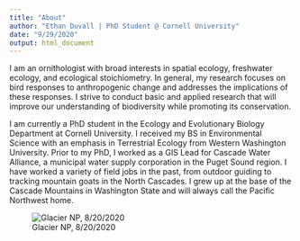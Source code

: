 ```yaml
---
title: "About"
author: "Ethan Duvall | PhD Student @ Cornell University"
date: "9/29/2020"
output: html_document
---
```


I am an ornithologist with broad interests in spatial ecology, freshwater ecology, and ecological stoichiometry. In general, my research focuses on bird responses to anthropogenic change and addresses the implications of these responses. I strive to conduct basic and applied research that will improve our understanding of biodiversity while promoting its conservation.

I am currently a PhD student in the Ecology and Evolutionary Biology Department at Cornell University. I received my BS in Environmental Science with an emphasis in Terrestrial Ecology from Western Washington University. Prior to my PhD, I worked as a GIS Lead for Cascade Water Alliance, a municipal water supply corporation in the Puget Sound region. I have worked a variety of field jobs in the past, from outdoor guiding to tracking mountain goats in the North Cascades. I grew up at the base of the Cascade Mountains in Washington State and will always call the Pacific Northwest home. 

![Glacier NP, 8/20/2020](C:\Github\Repositories\website\images\ethan_glacier.jpg)